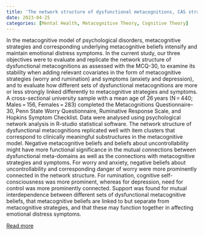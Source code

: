 ```yaml
---
title: 'The network structure of dysfunctional metacognitions, CAS strategies, and symptoms'
date: 2023-04-25
categories: [Mental Health, Metacognitive Theory, Cognitive Theory]
---
```

In the metacognitive model of psychological disorders, metacognitive strategies and corresponding underlying metacognitive beliefs intensify and maintain emotional distress symptoms. In the current study, our three objectives were to evaluate and replicate the network structure of dysfunctional metacognitions as assessed with the MCQ-30, to examine its stability when adding relevant covariates in the form of metacognitive strategies (worry and rumination) and symptoms (anxiety and depression), and to evaluate how different sets of dysfunctional metacognitions are more or less strongly linked differently to metacognitive strategies and symptoms. A cross-sectional university sample with a mean age of 26 years (N = 440; Males = 156, Females = 283) completed the Metacognitions Questionnaire–30, Penn State Worry Questionnaire, Ruminative Response Scale, and Hopkins Symptom Checklist. Data were analysed using psychological network analysis in R-studio statistical software. The network structure of dysfunctional metacognitions replicated well with item clusters that correspond to clinically meaningful substructures in the metacognitive model. Negative metacognitive beliefs and beliefs about uncontrollability might have more functional significance in the mutual connections between dysfunctional meta-domains as well as the connections with metacognitive strategies and symptoms. For worry and anxiety, negative beliefs about uncontrollability and corresponding danger of worry were more prominently connected in the network structure. For rumination, cognitive self-consciousness was more prominent, whereas for depression, need for control was more prominently connected. Support was found for mutual interdependence between different sets of dysfunctional metacognitive beliefs, that metacognitive beliefs are linked to but separate from metacognitive strategies, and that these may function together in affecting emotional distress symptoms.

[Read more](https://doi.org/10.1080/23311908.2023.2205258)

